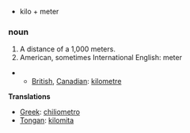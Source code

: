 *kilo + meter

===noun===

#A distance of a 1,000 meters.
#American, sometimes International English: meter
**[[British English|British]], [[Canadian English|Canadian]]: [[kilometre]]

'''Translations'''

*[[Greek]]: [[chiliometro]]
*[[Tongan]]: [[kilomita]]